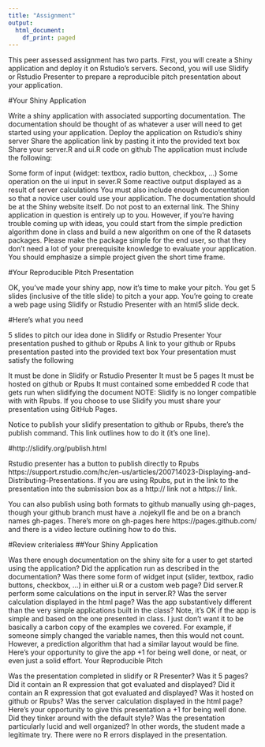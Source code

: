 ---
title: "Assignment"
output:
  html_document:
    df_print: paged
---
This peer assessed assignment has two parts. First, you will create a Shiny application and deploy it on Rstudio's servers. Second, you will use Slidify or Rstudio Presenter to prepare a reproducible pitch presentation about your application.

#Your Shiny Application

Write a shiny application with associated supporting documentation. The documentation should be thought of as whatever a user will need to get started using your application.
Deploy the application on Rstudio's shiny server
Share the application link by pasting it into the provided text box
Share your server.R and ui.R code on github
The application must include the following:

Some form of input (widget: textbox, radio button, checkbox, ...)
Some operation on the ui input in sever.R
Some reactive output displayed as a result of server calculations
You must also include enough documentation so that a novice user could use your application.
The documentation should be at the Shiny website itself. Do not post to an external link.
The Shiny application in question is entirely up to you. However, if you're having trouble coming up with ideas, you could start from the simple prediction algorithm done in class and build a new algorithm on one of the R datasets packages. Please make the package simple for the end user, so that they don't need a lot of your prerequisite knowledge to evaluate your application. You should emphasize a simple project given the short time frame.

#Your Reproducible Pitch Presentation

OK, you've made your shiny app, now it's time to make your pitch. You get 5 slides (inclusive of the title slide) to pitch a your app. You're going to create a web page using Slidify or Rstudio Presenter with an html5 slide deck.

#Here's what you need

5 slides to pitch our idea done in Slidify or Rstudio Presenter
Your presentation pushed to github or Rpubs
A link to your github or Rpubs presentation pasted into the provided text box
Your presentation must satisfy the following

It must be done in Slidify or Rstudio Presenter
It must be 5 pages
It must be hosted on github or Rpubs
It must contained some embedded R code that gets run when slidifying the document
NOTE: Slidify is no longer compatible with with Rpubs. If you choose to use Slidify you must share your presentation using GitHub Pages.

Notice to publish your slidify presentation to github or Rpubs, there's the publish command. This link outlines how to do it (it's one line).

#http://slidify.org/publish.html

Rstudio presenter has a button to publish directly to Rpubs https://support.rstudio.com/hc/en-us/articles/200714023-Displaying-and-Distributing-Presentations. If you are using Rpubs, put in the link to the presentation into the submission box as a http:// link not a https:// link.

You can also publish using both formats to github manually using gh-pages, though your github branch must have a .nojekyll fle and be on a branch names gh-pages. There's more on gh-pages here https://pages.github.com/ and there is a video lecture outlining how to do this.

#Review criterialess 
##Your Shiny Application

Was there enough documentation on the shiny site for a user to get started using the application?
Did the application run as described in the documentation?
Was there some form of widget input (slider, textbox, radio buttons, checkbox, ...) in either ui.R or a custom web page?
Did server.R perform some calculations on the input in server.R?
Was the server calculation displayed in the html page?
Was the app substantively different than the very simple applications built in the class? Note, it's OK if the app is simple and based on the one presented in class. I just don't want it to be basically a carbon copy of the examples we covered. For example, if someone simply changed the variable names, then this would not count. However, a prediction algorithm that had a similar layout would be fine.
Here's your opportunity to give the app +1 for being well done, or neat, or even just a solid effort.
Your Reproducible Pitch

Was the presentation completed in slidify or R Presenter?
Was it 5 pages?
Did it contain an R expression that got evaluated and displayed?
Did it contain an R expression that got evaluated and displayed?
Was it hosted on github or Rpubs?
Was the server calculation displayed in the html page?
Here's your opportunity to give this presentation a +1 for being well done. Did they tinker around with the default style? Was the presentation particularly lucid and well organized? In other words, the student made a legitimate try.
There were no R errors displayed in the presentation.
